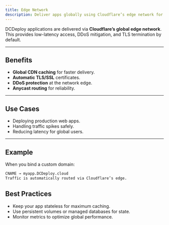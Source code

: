 ```yaml
---
title: Edge Network
description: Deliver apps globally using Cloudflare’s edge network for performance and DDoS protection.
---
```


DCDeploy applications are delivered via **Cloudflare’s global edge network**.  
This provides low-latency access, DDoS mitigation, and TLS termination by default.

---

## Benefits
- **Global CDN caching** for faster delivery.  
- **Automatic TLS/SSL** certificates.  
- **DDoS protection** at the network edge.  
- **Anycast routing** for reliability.  

---

## Use Cases
- Deploying production web apps.  
- Handling traffic spikes safely.  
- Reducing latency for global users.  

---

## Example

When you bind a custom domain:
```txt
CNAME → myapp.DCDeploy.cloud
Traffic is automatically routed via Cloudflare’s edge.
```

##  Best Practices
- Keep your app stateless for maximum caching.
- Use persistent volumes or managed databases for state.
- Monitor metrics to optimize global performance.